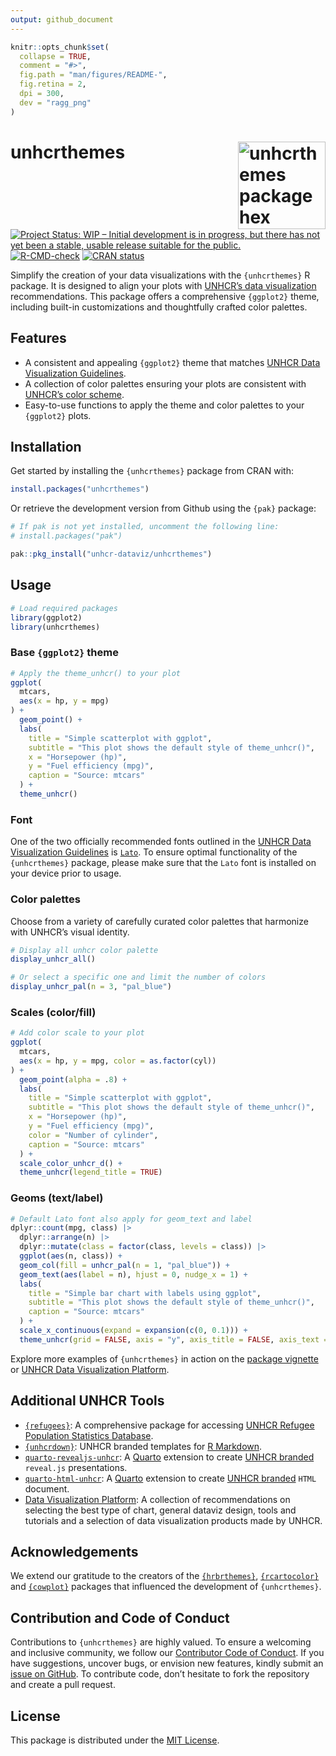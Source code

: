 ```yaml
---
output: github_document
---
```


<!-- README.md is generated from README.Rmd. Please edit that file -->

```r
knitr::opts_chunk$set(
  collapse = TRUE,
  comment = "#>",
  fig.path = "man/figures/README-",
  fig.retina = 2,
  dpi = 300,
  dev = "ragg_png"
)
```

# unhcrthemes <img src='man/figures/logo.svg' align="right" alt="unhcrthemes package hex sticker" width="140" />

<!-- badges: start -->
[![Project Status: WIP – Initial development is in progress, but there has not yet been a stable, usable release suitable for the public.](https://www.repostatus.org/badges/latest/wip.svg)](https://www.repostatus.org/#wip)
[![R-CMD-check](https://github.com/unhcr-dataviz/unhcrthemes/actions/workflows/R-CMD-check.yaml/badge.svg)](https://github.com/unhcr-dataviz/unhcrthemes/actions/workflows/R-CMD-check.yaml)
[![CRAN status](https://www.r-pkg.org/badges/version/unhcrthemes)](https://CRAN.R-project.org/package=unhcrthemes)
<!-- badges: end -->

Simplify the creation of your data visualizations with the `{unhcrthemes}` R package. It is designed to align your plots with [UNHCR's data visualization](https://dataviz.unhcr.org/general_guidance/) recommendations. This package offers a comprehensive `{ggplot2}` theme, including built-in customizations and thoughtfully crafted color palettes.

## Features

- A consistent and appealing `{ggplot2}` theme that matches [UNHCR Data Visualization Guidelines](https://dataviz.unhcr.org/general_guidance/).
- A collection of color palettes ensuring your plots are consistent with [UNHCR's color scheme](https://dataviz.unhcr.org/general_guidance/).
- Easy-to-use functions to apply the theme and color palettes to your `{ggplot2}` plots.

## Installation

Get started by installing the `{unhcrthemes}` package from CRAN with:

```r
install.packages("unhcrthemes")
```

Or retrieve the development version from Github using the `{pak}` package:

```r
# If pak is not yet installed, uncomment the following line:
# install.packages("pak")

pak::pkg_install("unhcr-dataviz/unhcrthemes")
```

## Usage

```r
# Load required packages
library(ggplot2)
library(unhcrthemes)
```

### Base `{ggplot2}` theme

```r
# Apply the theme_unhcr() to your plot
ggplot(
  mtcars,
  aes(x = hp, y = mpg)
) +
  geom_point() +
  labs(
    title = "Simple scatterplot with ggplot",
    subtitle = "This plot shows the default style of theme_unhcr()",
    x = "Horsepower (hp)",
    y = "Fuel efficiency (mpg)",
    caption = "Source: mtcars"
  ) +
  theme_unhcr()
```

### Font

One of the two officially recommended fonts outlined in the [UNHCR Data Visualization Guidelines](https://dataviz.unhcr.org/general_guidance/) is [`Lato`](https://fonts.google.com/specimen/Lato). To ensure optimal functionality of the `{unhcrthemes}` package, please make sure that the `Lato` font is installed on your device prior to usage.

### Color palettes

Choose from a variety of carefully curated color palettes that harmonize with UNHCR's visual identity.

```r
# Display all unhcr color palette
display_unhcr_all()
```

```r
# Or select a specific one and limit the number of colors
display_unhcr_pal(n = 3, "pal_blue")
```

### Scales (color/fill)

```r
# Add color scale to your plot
ggplot(
  mtcars,
  aes(x = hp, y = mpg, color = as.factor(cyl))
) +
  geom_point(alpha = .8) +
  labs(
    title = "Simple scatterplot with ggplot",
    subtitle = "This plot shows the default style of theme_unhcr()",
    x = "Horsepower (hp)",
    y = "Fuel efficiency (mpg)",
    color = "Number of cylinder",
    caption = "Source: mtcars"
  ) +
  scale_color_unhcr_d() +
  theme_unhcr(legend_title = TRUE)
```

### Geoms (text/label)

```r
# Default Lato font also apply for geom_text and label
dplyr::count(mpg, class) |>
  dplyr::arrange(n) |>
  dplyr::mutate(class = factor(class, levels = class)) |>
  ggplot(aes(n, class)) +
  geom_col(fill = unhcr_pal(n = 1, "pal_blue")) +
  geom_text(aes(label = n), hjust = 0, nudge_x = 1) +
  labs(
    title = "Simple bar chart with labels using ggplot",
    subtitle = "This plot shows the default style of theme_unhcr()",
    caption = "Source: mtcars"
  ) +
  scale_x_continuous(expand = expansion(c(0, 0.1))) +
  theme_unhcr(grid = FALSE, axis = "y", axis_title = FALSE, axis_text = "y")
```

Explore more examples of `{unhcrthemes}` in action on the [package vignette](https://unhcr-dataviz.github.io/unhcrthemes/articles/intro-unhcrthemes.html) or [UNHCR Data Visualization Platform](https://dataviz.unhcr.org/tools/r/).

## Additional UNHCR Tools

- [`{refugees}`](https://github.com/PopulationStatistics/refugees): A comprehensive package for accessing [UNHCR Refugee Population Statistics Database](https://www.unhcr.org/refugee-statistics/download/).
- [`{unhcrdown}`](https://github.com/unhcr-dataviz/unhcrdown): UNHCR branded templates for [R Markdown](https://rmarkdown.rstudio.com/).
- [`quarto-revealjs-unhcr`](https://github.com/unhcr-dataviz/quarto-revealjs-unhcr): A [Quarto](https://quarto.org/) extension to create [UNHCR branded](https://www.unhcr.org/brand) `reveal.js` presentations.
- [`quarto-html-unhcr`](https://github.com/unhcr-dataviz/quarto-html-unhcr): A [Quarto](https://quarto.org/) extension to create [UNHCR branded](https://www.unhcr.org/brand) `HTML` document.
- [Data Visualization Platform](https://dataviz.unhcr.org/): A collection of recommendations on selecting the best type of chart, general dataviz design, tools and tutorials and a selection of data visualization products made by UNHCR.

## Acknowledgements

We extend our gratitude to the creators of the [`{hrbrthemes}`](https://github.com/hrbrmstr/hrbrthemes), [`{rcartocolor}`](https://github.com/Nowosad/rcartocolor) and [`{cowplot}`](https://github.com/wilkelab/cowplot/) packages that influenced the development of `{unhcrthemes}`.

## Contribution and Code of Conduct

Contributions to `{unhcrthemes}` are highly valued. To ensure a welcoming and inclusive community, we follow our [Contributor Code of Conduct](https://contributor-covenant.org/version/2/0/CODE_OF_CONDUCT.html). If you have suggestions, uncover bugs, or envision new features, kindly submit an [issue on GitHub](https://github.com/unhcr-dataviz/unhcrthemes/issues). To contribute code, don't hesitate to fork the repository and create a pull request.

## License

This package is distributed under the [MIT License](https://github.com/unhcr-dataviz/unhcrthemes/blob/master/LICENSE.md).
